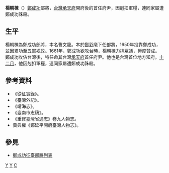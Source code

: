 {{Otheruses|楊朝棟 (播州)|subject=鄭成功的部將|other=同名的播州土司}}
'''楊朝棟'''（{{bd||？|1661年||Y}}）[[鄭成功|鄭成功]]部將，[[台灣|台灣]][[承天府|承天府]]開府後的首任府尹，因剋扣軍糧，連同家屬遭鄭成功誅殺。

==生平==
楊朝棟為鄭成功部將，本名曹文龍。本於[[鄭彩|鄭彩]]麾下任部將，1650年投靠鄭成功，並因累功至五軍戎政。1661年，鄭成功欲攻台時，楊朝棟力排眾議，極度贊成。鄭成功攻佔台灣後，特任命其台灣[[承天府|承天府]]首任府尹。他也是台灣首位地方知府。[[十二月|十二月]]，他因剋扣軍糧，連同家屬遭鄭成功誅殺。

==參考資料==
*《從征實錄》。 
*《臺灣外記》。 
*《靖海志》。 
*《臺南市志稿》。 
*《重修臺灣省通志》卷九人物志。 
*黃典權《鄭延平開府臺灣人物志》。 

==參見==
*[[鄭成功征臺部將列表|鄭成功征臺部將列表]]
{{start box}}
{{s-before|—}}
{{s-title|[[承天府府尹|承天府府尹]]|1661年上任}}
{{s-after|[[鄭省英|鄭省英]]}}
{{end box}}

{{TW-hist-stub}}

[[Category:台灣知府|Y]]
[[Category:鄭氏王朝人物|Y]]
[[Category:楊姓|C]]